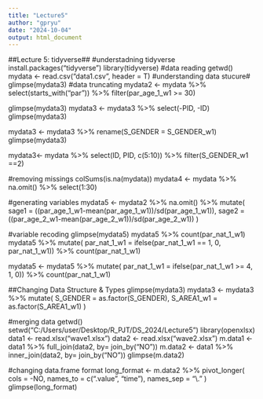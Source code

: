 ---
title: "Lecture5"
author: "gpryu"
date: "2024-10-04"
output: html_document
---
##Lecture 5: tidyverse##
#understadning tidyverse
install.packages("tidyverse")
library(tidyverse)
#data reading
getwd()
mydata <- read.csv("data1.csv", header = T)
#understanding data stucure#
glimpse(mydata3)
#data truncating
mydata2 <- mydata %>%
  select(starts_with("par")) %>%
  filter(par_age_1_w1 >= 30)

glimpse(mydata3)
mydata3 <- mydata3 %>%
  select(-PID, -ID)
glimpse(mydata3)

mydata3 <- mydata3 %>%
  rename(S_GENDER = S_GENDER_w1)
glimpse(mydata3)

mydata3<- mydata %>%
  select(ID, PID, c(5:10)) %>%
  filter(S_GENDER_w1 ==2)

#removing missings
colSums(is.na(mydata))
mydata4 <- mydata %>%
  na.omit() %>%
  select(1:30)

#generating variables
mydata5 <- mydata2 %>%
  na.omit() %>%
  mutate(
    sage1 = ((par_age_1_w1-mean(par_age_1_w1))/sd(par_age_1_w1)),
    sage2 = ((par_age_2_w1-mean(par_age_2_w1))/sd(par_age_2_w1))
  )

#variable recoding
glimpse(mydata5)
mydata5 %>% count(par_nat_1_w1)
mydata5 %>%
  mutate(
    par_nat_1_w1 = ifelse(par_nat_1_w1 == 1, 0, par_nat_1_w1)) %>%
  count(par_nat_1_w1)

mydata5 <- mydata5 %>%
  mutate(
    par_nat_1_w1 = ifelse(par_nat_1_w1 >= 4, 1, 0)) %>%
  count(par_nat_1_w1)

##Changing Data Structure & Types
glimpse(mydata3)
mydata3 <- mydata3 %>%
  mutate(
    S_GENDER = as.factor(S_GENDER),
    S_AREA1_w1 = as.factor(S_AREA1_w1)
  )

#merging data
getwd()
setwd("C:/Users/user/Desktop/R_PJT/DS_2024/Lecture5")
library(openxlsx)
data1 <- read.xlsx("wave1.xlsx")
data2 <- read.xlsx("wave2.xlsx")
m.data1 <- data1 %>%
  full_join(data2, by= join_by("NO"))
m.data2 <- data1 %>%
  inner_join(data2, by= join_by("NO"))
glimpse(m.data2)

#changing data.frame format
long_format <- m.data2 %>%
  pivot_longer(
    cols = -NO,
    names_to = c(".value", "time"),
    names_sep = "\\."
  )
glimpse(long_format)

